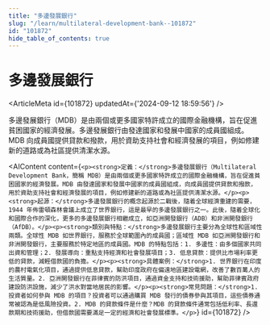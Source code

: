 ```yaml
---
title: "多邊發展銀行"
slug: "/learn/multilateral-development-bank--101872"
id: "101872"
hide_table_of_contents: true
---
```



# 多邊發展銀行

<ArticleMeta id={101872} updatedAt={'2024-09-12 18:59:56'} />
<div className='border-solid border-b border-t-0 my-4 border-[var(--ifm-color-gray-300)]' />

多邊發展銀行（MDB）是由兩個或更多國家特許成立的國際金融機構，旨在促進貧困國家的經濟發展。多邊發展銀行由發達國家和發展中國家的成員國組成。MDB 向成員國提供貸款和撥款，用於資助支持社會和經濟發展的項目，例如修建新的道路或為社區提供清潔水源。

<AIContent content={`<p><strong>定義：</strong>多邊發展銀行（Multilateral Development Bank，簡稱 MDB）是由兩個或更多國家特許成立的國際金融機構，旨在促進貧困國家的經濟發展。MDB 由發達國家和發展中國家的成員國組成，向成員國提供貸款和撥款，用於資助支持社會和經濟發展的項目，例如修建新的道路或為社區提供清潔水源。</p><p><strong>起源：</strong>多邊發展銀行的概念起源於二戰後，隨着全球經濟重建的需要，1944 年佈雷頓森林會議上成立了世界銀行，這是最早的多邊發展銀行之一。此後，隨着全球化和國際合作的深化，更多的多邊發展銀行相繼成立，如亞洲開發銀行（ADB）和非洲開發銀行（AfDB）。</p><p><strong>類別與特點：</strong>多邊發展銀行主要分為全球性和區域性兩類。全球性 MDB 如世界銀行，服務於全球範圍內的成員國；區域性 MDB 如亞洲開發銀行和非洲開發銀行，主要服務於特定地區的成員國。MDB 的特點包括：1. 多邊性：由多個國家共同出資和管理；2. 發展導向：重點支持經濟和社會發展項目；3. 低息貸款：提供比市場利率更低的貸款，減輕借款國的負擔。</p><p><strong>具體案例：</strong>1. 世界銀行在印度的農村電氣化項目，通過提供低息貸款，幫助印度政府在偏遠地區建設電網，改善了數百萬人的生活質量。2. 亞洲開發銀行在菲律賓的防洪項目，通過資金支持和技術援助，幫助菲律賓政府建設防洪設施，減少了洪水對當地居民的影響。</p><p><strong>常見問題：</strong>1. 投資者如何參與 MDB 的項目？投資者可以通過購買 MDB 發行的債券參與其項目，這些債券通常被認為是低風險投資。2. MDB 的貸款條件是什麼？MDB 的貸款條件通常包括低利率、長還款期和技術援助，但借款國需要滿足一定的經濟和社會發展標準。</p>`} id={101872} />
